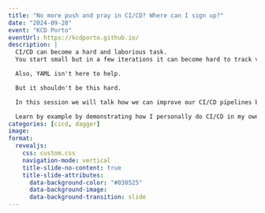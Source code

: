 ```yaml
---
title: "No more push and pray in CI/CD? Where can I sign up?"
date: "2024-09-28"
event: "KCD Porto"
eventUrl: https://kcdporto.github.io/
description: |
  CI/CD can become a hard and laborious task.
  You start small but in a few iterations it can become hard to track version drift, upgrades, new tools... And that's when push and pray starts to show up.

  Also, YAML isn't here to help.

  But it shouldn't be this hard.

  In this session we will talk how we can improve our CI/CD pipelines by using dagger and leveraging the use of it's SDK's, containerization, abstraction and readability to write pipelines as code and show how they run the same independently of running locally or in the chosen CI/CD tool.

  Learn by example by demonstrating how I personally do CI/CD in my own blog and how it can be integrated in Argo Workflows and Argo Events running in a kubernetes cluster.
categories: [cicd, dagger]
image: 
format:
  revealjs:
    css: custom.css
    navigation-mode: vertical
    title-slide-no-content: true
    title-slide-attributes:
      data-background-color: "#030525"
      data-background-image: 
      data-background-transition: slide
---
```

